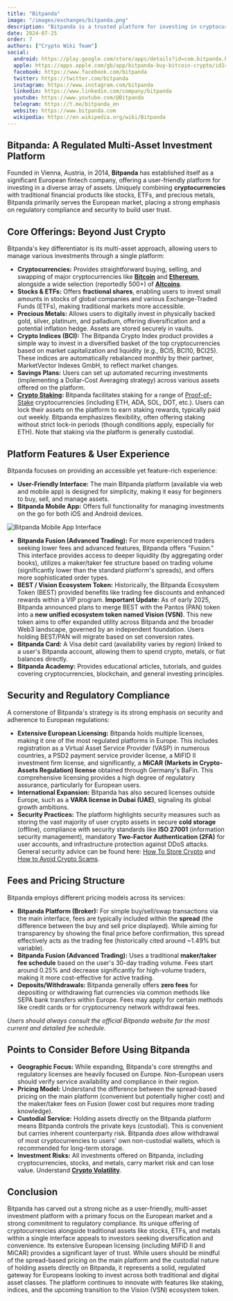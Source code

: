 ```yaml
---
title: "Bitpanda"
image: "/images/exchanges/bitpanda.png"
description: "Bitpanda is a trusted platform for investing in cryptocurrencies, stocks, metals, and more with ease."
date: 2024-07-25
order: 7
authors: ["Crypto Wiki Team"]
social:
  android: https://play.google.com/store/apps/details?id=com.bitpanda.bitpanda
  apple: https://apps.apple.com/gb/app/bitpanda-buy-bitcoin-crypto/id1449018960
  facebook: https://www.facebook.com/bitpanda
  twitter: https://twitter.com/bitpanda
  instagram: https://www.instagram.com/bitpanda
  linkedin: https://www.linkedin.com/company/bitpanda
  youtube: https://www.youtube.com/@Bitpanda
  telegram: https://t.me/bitpanda_en
  website: https://www.bitpanda.com
  wikipedia: https://en.wikipedia.org/wiki/Bitpanda
---
```


## **Bitpanda: A Regulated Multi-Asset Investment Platform**

Founded in Vienna, Austria, in 2014, **Bitpanda** has established itself as a significant European fintech company, offering a user-friendly platform for investing in a diverse array of assets. Uniquely combining **cryptocurrencies** with traditional financial products like stocks, ETFs, and precious metals, Bitpanda primarily serves the European market, placing a strong emphasis on regulatory compliance and security to build user trust.

## **Core Offerings: Beyond Just Crypto**

Bitpanda's key differentiator is its multi-asset approach, allowing users to manage various investments through a single platform:

- **Cryptocurrencies:** Provides straightforward buying, selling, and swapping of major cryptocurrencies like **[Bitcoin](/posts/what-is-bitcoin)** and **[Ethereum](/posts/what-is-ethereum)**, alongside a wide selection (reportedly 500+) of **[Altcoins](/posts/what-are-altcoins)**.
- **Stocks & ETFs:** Offers **fractional shares**, enabling users to invest small amounts in stocks of global companies and various Exchange-Traded Funds (ETFs), making traditional markets more accessible.
- **Precious Metals:** Allows users to digitally invest in physically backed gold, silver, platinum, and palladium, offering diversification and a potential inflation hedge. Assets are stored securely in vaults.
- **Crypto Indices (BCI):** The Bitpanda Crypto Index product provides a simple way to invest in a diversified basket of the top cryptocurrencies based on market capitalization and liquidity (e.g., BCI5, BCI10, BCI25). These indices are automatically rebalanced monthly by their partner, MarketVector Indexes GmbH, to reflect market changes.
- **Savings Plans:** Users can set up automated recurring investments (implementing a Dollar-Cost Averaging strategy) across various assets offered on the platform.
- **[Crypto Staking](/posts/crypto-staking):** Bitpanda facilitates staking for a range of [Proof-of-Stake](/posts/what-is-proof-of-stake) cryptocurrencies (including ETH, ADA, SOL, DOT, etc.). Users can lock their assets on the platform to earn staking rewards, typically paid out weekly. Bitpanda emphasizes flexibility, often offering staking without strict lock-in periods (though conditions apply, especially for ETH). Note that staking via the platform is generally custodial.

## **Platform Features & User Experience**

Bitpanda focuses on providing an accessible yet feature-rich experience:

- **User-Friendly Interface:** The main Bitpanda platform (available via web and mobile app) is designed for simplicity, making it easy for beginners to buy, sell, and manage assets.
- **Bitpanda Mobile App:** Offers full functionality for managing investments on the go for both iOS and Android devices.

![Bitpanda Mobile App Interface](/images/posts/bitpanda-app.png)

- **Bitpanda Fusion (Advanced Trading):** For more experienced traders seeking lower fees and advanced features, Bitpanda offers "Fusion." This interface provides access to deeper liquidity (by aggregating order books), utilizes a maker/taker fee structure based on trading volume (significantly lower than the standard platform's spreads), and offers more sophisticated order types.
- **BEST / Vision Ecosystem Token:** Historically, the Bitpanda Ecosystem Token (BEST) provided benefits like trading fee discounts and enhanced rewards within a VIP program. **Important Update:** As of early 2025, Bitpanda announced plans to merge BEST with the Pantos (PAN) token into a **new unified ecosystem token named Vision (VSN)**. This new token aims to offer expanded utility across Bitpanda and the broader Web3 landscape, governed by an independent foundation. Users holding BEST/PAN will migrate based on set conversion rates.
- **Bitpanda Card:** A Visa debit card (availability varies by region) linked to a user's Bitpanda account, allowing them to spend crypto, metals, or fiat balances directly.
- **Bitpanda Academy:** Provides educational articles, tutorials, and guides covering cryptocurrencies, blockchain, and general investing principles.

## **Security and Regulatory Compliance**

A cornerstone of Bitpanda's strategy is its strong emphasis on security and adherence to European regulations:

- **Extensive European Licensing:** Bitpanda holds multiple licenses, making it one of the most regulated platforms in Europe. This includes registration as a Virtual Asset Service Provider (VASP) in numerous countries, a PSD2 payment service provider license, a MiFID II investment firm license, and significantly, a **MiCAR (Markets in Crypto-Assets Regulation) license** obtained through Germany's BaFin. This comprehensive licensing provides a high degree of regulatory assurance, particularly for European users.
- **International Expansion:** Bitpanda has also secured licenses outside Europe, such as a **VARA license in Dubai (UAE)**, signaling its global growth ambitions.
- **Security Practices:** The platform highlights security measures such as storing the vast majority of user crypto assets in secure **cold storage** (offline), compliance with security standards like **ISO 27001** (information security management), mandatory **Two-Factor Authentication (2FA)** for user accounts, and infrastructure protection against DDoS attacks. General security advice can be found here: [How To Store Crypto](/posts/how-to-store-crypto) and [How to Avoid Crypto Scams](/posts/how-to-avoid-crypto-scams).

## **Fees and Pricing Structure**

Bitpanda employs different pricing models across its services:

- **Bitpanda Platform (Broker):** For simple buy/sell/swap transactions via the main interface, fees are typically included within the **spread** (the difference between the buy and sell price displayed). While aiming for transparency by showing the final price before confirmation, this spread effectively acts as the trading fee (historically cited around ~1.49% but variable).
- **Bitpanda Fusion (Advanced Trading):** Uses a traditional **maker/taker fee schedule** based on the user's 30-day trading volume. Fees start around 0.25% and decrease significantly for high-volume traders, making it more cost-effective for active trading.
- **Deposits/Withdrawals:** Bitpanda generally offers **zero fees** for depositing or withdrawing fiat currencies via common methods like SEPA bank transfers within Europe. Fees may apply for certain methods like credit cards or for cryptocurrency network withdrawal fees.

_Users should always consult the official Bitpanda website for the most current and detailed fee schedule._

## **Points to Consider Before Using Bitpanda**

- **Geographic Focus:** While expanding, Bitpanda's core strengths and regulatory licenses are heavily focused on Europe. Non-European users should verify service availability and compliance in their region.
- **Pricing Model:** Understand the difference between the spread-based pricing on the main platform (convenient but potentially higher cost) and the maker/taker fees on Fusion (lower cost but requires more trading knowledge).
- **Custodial Service:** Holding assets directly on the Bitpanda platform means Bitpanda controls the private keys (custodial). This is convenient but carries inherent counterparty risk. Bitpanda _does_ allow withdrawal of most cryptocurrencies to users' own non-custodial wallets, which is recommended for long-term storage.
- **Investment Risks:** All investments offered on Bitpanda, including cryptocurrencies, stocks, and metals, carry market risk and can lose value. Understand **[Crypto Volatility](/posts/crypto-volatility)**.

## **Conclusion**

Bitpanda has carved out a strong niche as a user-friendly, multi-asset investment platform with a primary focus on the European market and a strong commitment to regulatory compliance. Its unique offering of cryptocurrencies alongside traditional assets like stocks, ETFs, and metals within a single interface appeals to investors seeking diversification and convenience. Its extensive European licensing (including MiFID II and MiCAR) provides a significant layer of trust. While users should be mindful of the spread-based pricing on the main platform and the custodial nature of holding assets directly on Bitpanda, it represents a solid, regulated gateway for Europeans looking to invest across both traditional and digital asset classes. The platform continues to innovate with features like staking, indices, and the upcoming transition to the Vision (VSN) ecosystem token.

<ExchangeButton
  href="https://www.bitpanda.com/?ref=218256540088952131"
  text="Join Bitpanda"
/>
